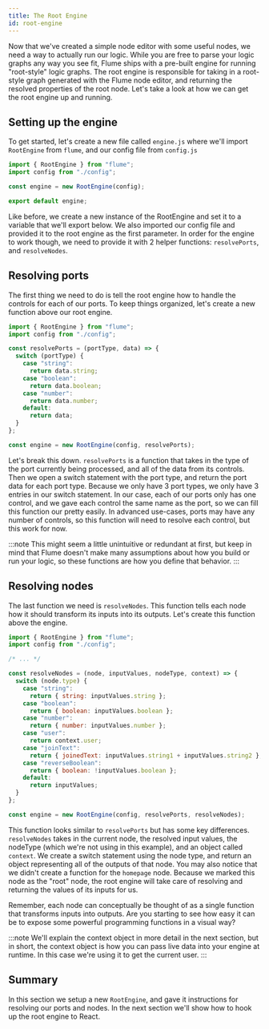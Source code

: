 ```yaml
---
title: The Root Engine
id: root-engine
---
```


Now that we've created a simple node editor with some useful nodes, we need a way to actually run our logic. While you are free to parse your logic graphs any way you see fit, Flume ships with a pre-built engine for running "root-style" logic graphs. The root engine is responsible for taking in a root-style graph generated with the Flume node editor, and returning the resolved properties of the root node. Let's take a look at how we can get the root engine up and running.

## Setting up the engine

To get started, let's create a new file called `engine.js` where we'll import `RootEngine` from `flume`, and our config file from `config.js`

```js
import { RootEngine } from "flume";
import config from "./config";

const engine = new RootEngine(config);

export default engine;
```

Like before, we create a new instance of the RootEngine and set it to a variable that we'll export below. We also imported our config file and provided it to the root engine as the first parameter. In order for the engine to work though, we need to provide it with 2 helper functions: `resolvePorts`, and `resolveNodes`.

## Resolving ports

The first thing we need to do is tell the root engine how to handle the controls for each of our ports. To keep things organized, let's create a new function above our root engine.

```js
import { RootEngine } from "flume";
import config from "./config";

const resolvePorts = (portType, data) => {
  switch (portType) {
    case "string":
      return data.string;
    case "boolean":
      return data.boolean;
    case "number":
      return data.number;
    default:
      return data;
  }
};

const engine = new RootEngine(config, resolvePorts);
```

Let's break this down. `resolvePorts` is a function that takes in the type of the port currently being processed, and all of the data from its controls. Then we open a switch statement with the port type, and return the port data for each port type. Because we only have 3 port types, we only have 3 entries in our switch statement. In our case, each of our ports only has one control, and we gave each control the same name as the port, so we can fill this function our pretty easily. In advanced use-cases, ports may have any number of controls, so this function will need to resolve each control, but this work for now.

:::note
This might seem a little unintuitive or redundant at first, but keep in mind that Flume doesn't make many assumptions about how you build or run your logic, so these functions are how you define that behavior.
:::

## Resolving nodes

The last function we need is `resolveNodes`. This function tells each node how it should transform its inputs into its outputs. Let's create this function above the engine.

```js
import { RootEngine } from "flume";
import config from "./config";

/* ... */

const resolveNodes = (node, inputValues, nodeType, context) => {
  switch (node.type) {
    case "string":
      return { string: inputValues.string };
    case "boolean":
      return { boolean: inputValues.boolean };
    case "number":
      return { number: inputValues.number };
    case "user":
      return context.user;
    case "joinText":
      return { joinedText: inputValues.string1 + inputValues.string2 };
    case "reverseBoolean":
      return { boolean: !inputValues.boolean };
    default:
      return inputValues;
  }
};

const engine = new RootEngine(config, resolvePorts, resolveNodes);
```

This function looks similar to `resolvePorts` but has some key differences. `resolveNodes` takes in the current node, the resolved input values, the nodeType (which we're not using in this example), and an object called `context`. We create a switch statement using the node type, and return an object representing all of the outputs of that node. You may also notice that we didn't create a function for the `homepage` node. Because we marked this node as the "root" node, the root engine will take care of resolving and returning the values of its inputs for us.

Remember, each node can conceptually be thought of as a single function that transforms inputs into outputs. Are you starting to see how easy it can be to expose some powerful programming functions in a visual way?

:::note
We'll explain the context object in more detail in the next section, but in short, the context object is how you can pass live data into your engine at runtime. In this case we're using it to get the current user.
:::

## Summary

In this section we setup a new `RootEngine`, and gave it instructions for resolving our ports and nodes. In the next section we'll show how to hook up the root engine to React.
